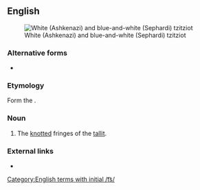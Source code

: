 ==English==
[[Image:Tzitzith.jpg|thumb|right|White (Ashkenazi) and blue-and-white (Sephardi) tzitziot]]

===Alternative forms===
* {{alter|en|tsitsith}}

===Etymology===
Form the {{etyl|he|en}} {{m|he|צִיצִית}}‎.

===Noun===
{{en-noun|tzitziot}}

# The [[knot]]ted fringes of the [[tallit]].

===External links===
* {{pedia}}

{{C|en|Judaism}}
[[Category:English terms with initial /t͡s/]]